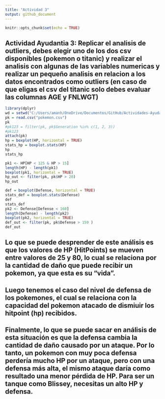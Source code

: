 ```yaml
---
title: "Actividad 3"
output: github_document
---
```


```r
knitr::opts_chunk$set(echo = TRUE)
```
## Actividad Ayudantia 3: Replicar el analisis de outliers, debes elegir uno de los dos csv disponibles (pokemon o titanic) y realizar el analisis con algunas     de las variables numericas y realizar un pequeño analisis en relacion a los datos encontrados como outliers (en caso de que eligas     el csv del titanic solo debes evaluar las columnas AGE y FNLWGT)

```r
library(dplyr)
wd = setwd("C:/Users/amanh/OneDrive/Documentos/GitHub/Actividades-Ayudantia/Actividad3")
pk = read.csv("pokemon.csv")
pk
#pk123 = filter(pk, pk$Generation %in% c(1, 2, 3))
#pk123
attach(pk)
hp = boxplot(HP, horizontal = TRUE)
stats_hp = boxplot.stats(HP)
hp
stats_hp
```

```r
pk1 <- HP[HP < 125 & HP > 15]
length(HP) - length(pk1)
boxplot(pk1, horizontal = TRUE)
hp_out <- filter(pk, pk$HP > 20)
hp_out
```

```r
def = boxplot(Defense, horizontal = TRUE)
stats_def = boxplot.stats(Defense)
def
stats_def
pk2 <- Defense[Defense < 160]
length(Defense) - length(pk2)
boxplot(pk2, horizontal = TRUE)
def_out <- filter(pk, pk$Defense > 159 )
def_out
```
## Lo que se puede desprender de este análisis es que los valores de HP (HitPoints) se mueven entre valores de 25 y 80, lo cual se relaciona por la cantidad de daño que puede recibir un pokemon, ya que esta es su "vida".

## Luego tenemos el caso del nivel de defensa de los pokemones, el cual se relaciona con la capacidad del pokemon atacado de dismiuir los hitpoint (hp) recibidos.

## Finalmente, lo que se puede sacar en análisis de esta situación es que la defensa cambia la cantidad de daño causado por un ataque. Por lo tanto, un pokemon con muy poca defensa perdería mucho HP por un ataque, pero con una defensa más alta, el mismo ataque daría como resultado una menor pérdida de HP. Para ser un tanque como Blissey, necesitas un alto HP y defensa.


